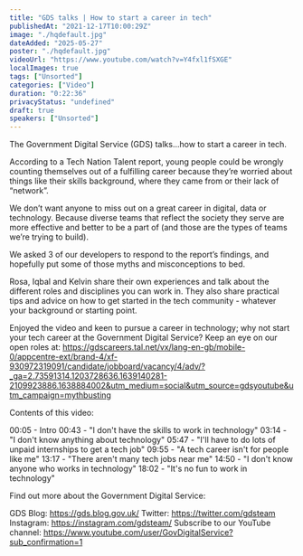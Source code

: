 ```yaml
---
title: "GDS talks | How to start a career in tech"
publishedAt: "2021-12-17T10:00:29Z"
image: "./hqdefault.jpg"
dateAdded: "2025-05-27"
poster: "./hqdefault.jpg"
videoUrl: "https://www.youtube.com/watch?v=Y4fxl1fSXGE"
localImages: true
tags: ["Unsorted"]
categories: ["Video"]
duration: "0:22:36"
privacyStatus: "undefined"
draft: true
speakers: ["Unsorted"]
---
```

The Government Digital Service (GDS) talks…how to start a career in tech.

According to a Tech Nation Talent report, young people could be wrongly counting themselves out of a fulfilling career because they’re worried about things like their skills background, where they came from or their lack of “network”. 

We don’t want anyone to miss out on a great career in digital, data or technology. Because diverse teams that reflect the society they serve are more effective and better to be a part of (and those are the types of teams we’re trying to build).

We asked 3 of our developers to respond to the report’s findings, and hopefully put some of those myths and misconceptions to bed.

Rosa, Iqbal and Kelvin share their own experiences and talk about the different roles and disciplines you can work in. They also share practical tips and advice on how to get started in the tech community - whatever your background or starting point.

Enjoyed the video and keen to pursue a career in technology; why not start your tech career at the Government Digital Service? Keep an eye on our open roles at: https://gdscareers.tal.net/vx/lang-en-gb/mobile-0/appcentre-ext/brand-4/xf-930972319091/candidate/jobboard/vacancy/4/adv/?_ga=2.73591314.1203728636.1639140281-2109923886.1638884002&utm_medium=social&utm_source=gdsyoutube&utm_campaign=mythbusting

Contents of this video:

00:05 - Intro
00:43 - "I don't have the skills to work in technology"
03:14 - "I don't know anything about technology"
05:47 - "I'll have to do lots of unpaid internships to get a tech job"
09:55 - "A tech career isn't for people like me"
13:17 - "There aren't many tech jobs near me"
14:50 - "I don't know anyone who works in technology"
18:02 - "It's no fun to work in technology"

Find out more about the Government Digital Service:

GDS Blog: https://gds.blog.gov.uk/
Twitter: https://twitter.com/gdsteam 
Instagram: https://instagram.com/gdsteam/ 
Subscribe to our YouTube channel: 
https://www.youtube.com/user/GovDigitalService?sub_confirmation=1
